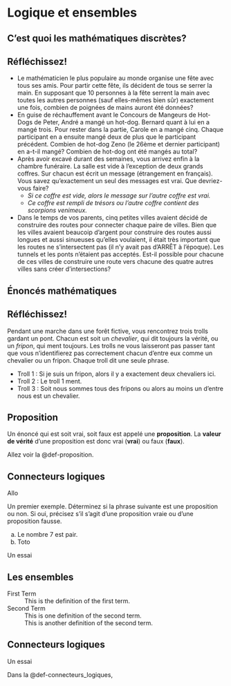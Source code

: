 # Logique et ensembles

## C'est quoi les mathématiques discrètes?

::: {.callout-tip}
## Réfléchissez!

- Le mathématicien le plus populaire au monde organise une fête avec tous ses amis. Pour partir cette fête, ils décident de tous se serrer la main. En supposant que 10 personnes à la fête serrent la main avec toutes les autres personnes (sauf elles-mêmes bien sûr) exactement une fois, combien de poignées de mains auront été données?
- En guise de réchauffement avant le Concours de Mangeurs de Hot-Dogs de Peter, André a mangé un hot-dog. Bernard quant à lui en a mangé trois. Pour rester dans la partie, Carole en a mangé cinq. Chaque participant en a ensuite mangé deux de plus que le participant précédent. Combien de hot-dog Zeno (le 26ème et dernier participant) en a-t-il mangé? Combien de hot-dog ont été mangés au total?
- Après avoir excavé durant des semaines, vous arrivez enfin à la chambre funéraire. La salle est vide à l'exception de deux grands coffres. Sur chacun est écrit un message (étrangement en français). Vous savez qu'exactement un seul des messages est vrai. Que devriez-vous faire?
    - *Si ce coffre est vide, alors le message sur l'autre coffre est vrai.*
    - *Ce coffre est rempli de trésors ou l'autre coffre contient des scorpions venimeux.*
- Dans le temps de vos parents, cinq petites villes avaient décidé de construire des routes pour connecter chaque paire de villes. Bien que les villes avaient beaucoip d'argent pour construire des routes aussi longues et aussi sinueuses qu'elles voulaient, il était très important que les routes ne s'intersectent pas (il n'y avait pas d'ARRÊT à l'époque). Les tunnels et les ponts n'étaient pas acceptés. Est-il possible pour chacune de ces villes de construire une route vers chacune des quatre autres villes sans créer d'intersections?

:::

## Énoncés mathématiques

::: {.callout-tip}
## Réfléchissez!

Pendant une marche dans une forêt fictive, vous rencontrez trois trolls gardant un pont. Chacun est soit un *chevalier*, qui dit toujours la vérité, ou un *fripon*, qui ment toujours. Les trolls ne vous laisseront pas passer tant que vous n'identifierez pas correctement chacun d'entre eux comme un chevalier ou un fripon. Chaque troll dit une seule phrase.

- Troll 1 : Si je suis un fripon, alors il y a exactement deux chevaliers ici.
- Troll 2 : Le troll 1 ment.
- Troll 3 : Soit nous sommes tous des fripons ou alors au moins un d'entre nous est un chevalier.

:::

::: {#def-proposition}
## Proposition

Un énoncé qui est soit vrai, soit faux est appelé une **proposition**. La **valeur de vérité** d’une proposition est donc vrai (**vrai**) ou faux (**faux**).
:::

Allez voir la @def-proposition.

::: {#def-connecteurs-logiques}

## Connecteurs logiques

Allo
:::

::: {#exm-logik}
Un premier exemple.
Déterminez si la phrase suivante est une proposition ou non. Si oui, précisez s’il s’agit d’une proposition
vraie ou d’une proposition fausse.

a. Le nombre 7 est pair.
a. Toto
:::

::: {.solution}
Un essai
:::




## Les ensembles

First Term
: This is the definition of the first term.

Second Term
: This is one definition of the second term.
: This is another definition of the second term.


::: {#def-connecteurs_logiques}

## Connecteurs logiques

Un essai
:::

Dans la @def-connecteurs_logiques, 